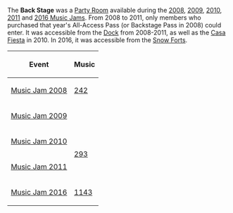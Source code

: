 

The '''Back Stage''' was a [[Party Room]] available during the [[Music Jam 2008|2008]], [[Music Jam 2009|2009]], [[Music Jam 2010|2010]], [[Music Jam 2011|2011]] and [[Music Jam 2016|2016 Music Jams]]. From 2008 to 2011, only members who purchased that year's All-Access Pass (or Backstage Pass in 2008) could enter. It was accessible from the [[Dock]] from 2008-2011, as well as the [[Casa Fiesta]] in 2010. In 2016, it was accessible from the [[Snow Forts]].

<center>
{|class="wikitable" border="1"
!Event!!Music
|-
|[[Media:RoomsParty1-MusicJam2008.swf|Music Jam 2008]]||[[Media:Music242.swf|242]]
|-
|[http://archives.clubpenguinwiki.info/swf.cpcheats.info/rooms/2009/music_jam_july_2009/party3.swf Music Jam 2009]||
|-
|[[Media:RoomsParty3-MusicJam2010.swf|Music Jam 2010]]||rowspan=2|[[Media:Music293.swf|293]]
|-
|[[Media:MusicJam2011Party3.swf|Music Jam 2011]]
|-
|[[Media:RoomsParty11-MusicJam2016.swf|Music Jam 2016]]||[[Media:Music1143.swf|1143]]
|}
</center>